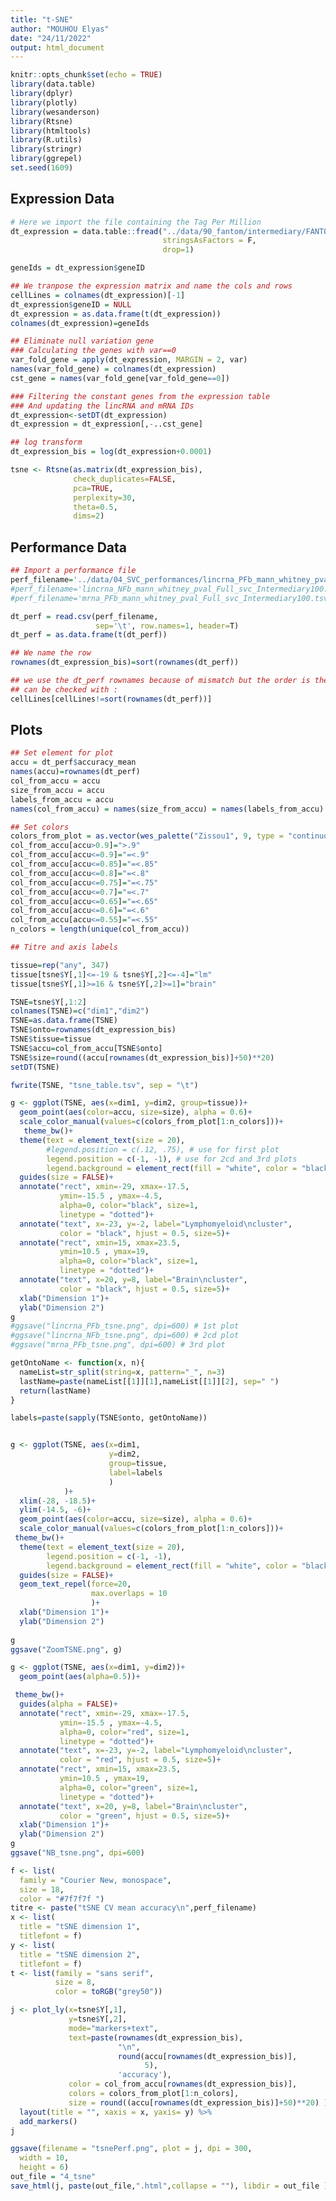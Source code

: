 ```yaml
---
title: "t-SNE"
author: "MOUHOU Elyas"
date: "24/11/2022"
output: html_document
---
```


```r
knitr::opts_chunk$set(echo = TRUE)
library(data.table)
library(dplyr)
library(plotly)
library(wesanderson)
library(Rtsne)
library(htmltools)
library(R.utils)
library(stringr)
library(ggrepel)
set.seed(1609)
```

## Expression Data

```r
# Here we import the file containing the Tag Per Million
dt_expression = data.table::fread("../data/90_fantom/intermediary/FANTOM_CAT.expression_atlas.gene.lv3_robust.MEDIAN_tpm_PER_ONTHO_ELYAS.tsv",
                                  stringsAsFactors = F,
                                  drop=1)
```

```r
geneIds = dt_expression$geneID

## We tranpose the expression matrix and name the cols and rows 
cellLines = colnames(dt_expression)[-1]
dt_expression$geneID = NULL
dt_expression = as.data.frame(t(dt_expression))
colnames(dt_expression)=geneIds

## Eliminate null variation gene
### Calculating the genes with var==0
var_fold_gene = apply(dt_expression, MARGIN = 2, var)
names(var_fold_gene) = colnames(dt_expression)
cst_gene = names(var_fold_gene[var_fold_gene==0])

### Filtering the constant genes from the expression table
### And updating the lincRNA and mRNA IDs
dt_expression<-setDT(dt_expression)
dt_expression = dt_expression[,-..cst_gene]

## log transform
dt_expression_bis = log(dt_expression+0.0001)

```

```r
tsne <- Rtsne(as.matrix(dt_expression_bis),
              check_duplicates=FALSE,
              pca=TRUE,
              perplexity=30,
              theta=0.5,
              dims=2)

```

## Performance Data

```r
## Import a performance file
perf_filename='../data/04_SVC_performances/lincrna_PFb_mann_whitney_pval_Full_svc_Intermediary100.tsv' # for 1st plot 
#perf_filename='lincrna_NFb_mann_whitney_pval_Full_svc_Intermediary100.tsv' # for 2cd plot
#perf_filename='mrna_PFb_mann_whitney_pval_Full_svc_Intermediary100.tsv' # for 3rd plot

```

```r
dt_perf = read.csv(perf_filename,
				   sep='\t', row.names=1, header=T)
dt_perf = as.data.frame(t(dt_perf))

## We name the row 
rownames(dt_expression_bis)=sort(rownames(dt_perf))

## we use the dt_perf rownames because of mismatch but the order is the same
## can be checked with :
cellLines[cellLines!=sort(rownames(dt_perf))]
```

## Plots

```r
## Set element for plot
accu = dt_perf$accuracy_mean
names(accu)=rownames(dt_perf)
col_from_accu = accu
size_from_accu = accu
labels_from_accu = accu
names(col_from_accu) = names(size_from_accu) = names(labels_from_accu) = names(accu)

## Set colors 
colors_from_plot = as.vector(wes_palette("Zissou1", 9, type = "continuous"))
col_from_accu[accu>0.9]=">.9"
col_from_accu[accu<=0.9]="=<.9"
col_from_accu[accu<=0.85]="=<.85"
col_from_accu[accu<=0.8]="=<.8"
col_from_accu[accu<=0.75]="=<.75"
col_from_accu[accu<=0.7]="=<.7"
col_from_accu[accu<=0.65]="=<.65"
col_from_accu[accu<=0.6]="=<.6"
col_from_accu[accu<=0.55]="=<.55"
n_colors = length(unique(col_from_accu))

## Titre and axis labels

tissue=rep("any", 347)
tissue[tsne$Y[,1]<=-19 & tsne$Y[,2]<=-4]="lm"
tissue[tsne$Y[,1]>=16 & tsne$Y[,2]>=1]="brain"
```

```r
TSNE=tsne$Y[,1:2]
colnames(TSNE)=c("dim1","dim2")
TSNE=as.data.frame(TSNE)
TSNE$onto=rownames(dt_expression_bis)
TSNE$tissue=tissue
TSNE$accu=col_from_accu[TSNE$onto]
TSNE$size=round((accu[rownames(dt_expression_bis)]+50)**20)
setDT(TSNE)
```

```r
fwrite(TSNE, "tsne_table.tsv", sep = "\t")

```

```r
g <- ggplot(TSNE, aes(x=dim1, y=dim2, group=tissue))+
  geom_point(aes(color=accu, size=size), alpha = 0.6)+
  scale_color_manual(values=c(colors_from_plot[1:n_colors]))+
   theme_bw()+ 
  theme(text = element_text(size = 20),
        #legend.position = c(.12, .75), # use for first plot
        legend.position = c(-1, -1), # use for 2cd and 3rd plots
        legend.background = element_rect(fill = "white", color = "black"))+
  guides(size = FALSE)+
  annotate("rect", xmin=-29, xmax=-17.5,
           ymin=-15.5 , ymax=-4.5,
           alpha=0, color="black", size=1,
           linetype = "dotted")+
  annotate("text", x=-23, y=-2, label="Lymphomyeloid\ncluster",
           color = "black", hjust = 0.5, size=5)+
  annotate("rect", xmin=15, xmax=23.5,
           ymin=10.5 , ymax=19,
           alpha=0, color="black", size=1,
           linetype = "dotted")+
  annotate("text", x=20, y=8, label="Brain\ncluster",
           color = "black", hjust = 0.5, size=5)+
  xlab("Dimension 1")+
  ylab("Dimension 2")
g
#ggsave("lincrna_PFb_tsne.png", dpi=600) # 1st plot
#ggsave("lincrna_NFb_tsne.png", dpi=600) # 2cd plot
#ggsave("mrna_PFb_tsne.png", dpi=600) # 3rd plot

```

```r
getOntoName <- function(x, n){
  nameList=str_split(string=x, pattern="_", n=3)
  lastName=paste(nameList[[1]][1],nameList[[1]][2], sep=" ")
  return(lastName)
}

labels=paste(sapply(TSNE$onto, getOntoName))


g <- ggplot(TSNE, aes(x=dim1,
                      y=dim2,
                      group=tissue,
                      label=labels
                      )
            )+
  xlim(-28, -18.5)+
  ylim(-14.5, -6)+
  geom_point(aes(color=accu, size=size), alpha = 0.6)+
  scale_color_manual(values=c(colors_from_plot[1:n_colors]))+
 theme_bw()+ 
  theme(text = element_text(size = 20),
        legend.position = c(-1, -1),
        legend.background = element_rect(fill = "white", color = "black"))+
  guides(size = FALSE)+
  geom_text_repel(force=20,
                  max.overlaps = 10
                  )+
  xlab("Dimension 1")+
  ylab("Dimension 2")
  
g
ggsave("ZoomTSNE.png", g)
```

```r
g <- ggplot(TSNE, aes(x=dim1, y=dim2))+
  geom_point(aes(alpha=0.5))+

 theme_bw()+ 
  guides(alpha = FALSE)+
  annotate("rect", xmin=-29, xmax=-17.5,
           ymin=-15.5 , ymax=-4.5,
           alpha=0, color="red", size=1,
           linetype = "dotted")+
  annotate("text", x=-23, y=-2, label="Lymphomyeloid\ncluster",
           color = "red", hjust = 0.5, size=5)+
  annotate("rect", xmin=15, xmax=23.5,
           ymin=10.5 , ymax=19,
           alpha=0, color="green", size=1,
           linetype = "dotted")+
  annotate("text", x=20, y=8, label="Brain\ncluster",
           color = "green", hjust = 0.5, size=5)+
  xlab("Dimension 1")+
  ylab("Dimension 2")
g
ggsave("NB_tsne.png", dpi=600)

```

```r
f <- list(
  family = "Courier New, monospace",
  size = 18,
  color = "#7f7f7f ")
titre <- paste("tSNE CV mean accuracy\n",perf_filename)
x <- list(
  title = "tSNE dimension 1",
  titlefont = f)
y <- list(
  title = "tSNE dimension 2",
  titlefont = f)
t <- list(family = "sans serif",
          size = 8,
          color = toRGB("grey50"))

j <- plot_ly(x=tsne$Y[,1],
             y=tsne$Y[,2],
             mode="markers+text",
             text=paste(rownames(dt_expression_bis),
                        "\n",
                        round(accu[rownames(dt_expression_bis)],
                              5),
                        'accuracy'),
             color = col_from_accu[rownames(dt_expression_bis)],
             colors = colors_from_plot[1:n_colors],
             size = round((accu[rownames(dt_expression_bis)]+50)**20) ) %>% 
  layout(title = "", xaxis = x, yaxis= y) %>%
  add_markers()
j

```

```r
ggsave(filename = "tsnePerf.png", plot = j, dpi = 300,
  width = 10,
  height = 6)
out_file = "4_tsne"
save_html(j, paste(out_file,".html",collapse = ""), libdir = out_file )
```


